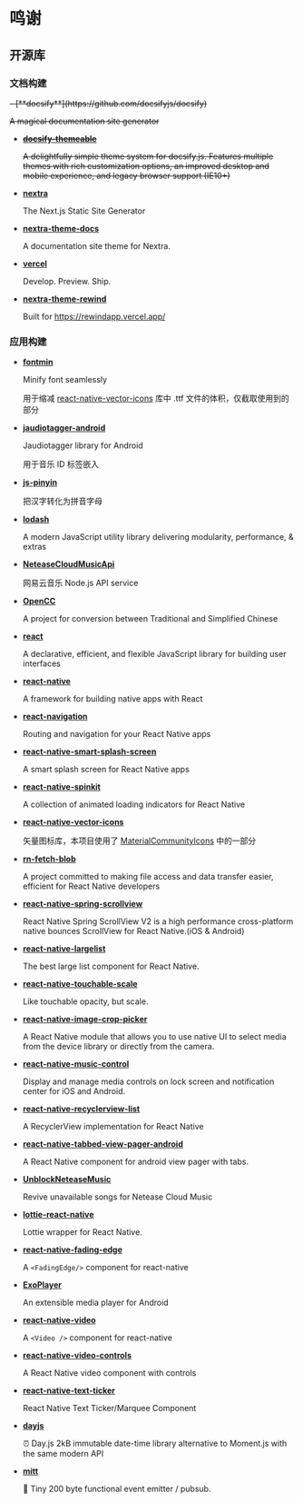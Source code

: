 # 鸣谢

## 开源库

### 文档构建

<del>
- [**docsify**](https://github.com/docsifyjs/docsify)
  
  A magical documentation site generator

- [**docsify-themeable**](https://github.com/jhildenbiddle/docsify-themeable)

  A delightfully simple theme system for docsify.js. Features multiple themes with rich customization options, an improved desktop and mobile experience, and legacy browser support (IE10+)
</del>

- [**nextra**](https://github.com/shuding/nextra/tree/core)

  The Next.js Static Site Generator

- [**nextra-theme-docs**](https://github.com/shuding/nextra/tree/core/packages/nextra-theme-docs)

  A documentation site theme for Nextra.

- [**vercel**](https://vercel.com)

  Develop. Preview. Ship.

- [**nextra-theme-rewind**](https://github.com/KusStar/rewind-docs/tree/master/packages/nextra-theme-rewind)

  Built for https://rewindapp.vercel.app/

### 应用构建

- [**fontmin**](https://github.com/ecomfe/fontmin)

  Minify font seamlessly

  用于缩减 [react-native-vector-icons](https://github.com/oblador/react-native-vector-icons) 库中 .ttf 文件的体积，仅截取使用到的部分

- [**jaudiotagger-android**](https://github.com/hexise/jaudiotagger-android)

  Jaudiotagger library for Android

  用于音乐 ID 标签嵌入

- [**js-pinyin**](https://github.com/waterchestnut/pinyin)

  把汉字转化为拼音字母

- [**lodash**](https://github.com/lodash/lodash)

  A modern JavaScript utility library delivering modularity, performance, & extras

- [**NeteaseCloudMusicApi**](https://github.com/Binaryify/NeteaseCloudMusicApi)

  网易云音乐 Node.js API service

- [**OpenCC**](https://github.com/BYVoid/OpenCC)

  A project for conversion between Traditional and Simplified Chinese

- [**react**](https://github.com/facebook/react)

  A declarative, efficient, and flexible JavaScript library for building user interfaces

- [**react-native**](https://github.com/facebook/react-native)

  A framework for building native apps with React

- [**react-navigation**](https://github.com/react-navigation/react-navigation)

  Routing and navigation for your React Native apps

- [**react-native-smart-splash-screen**](https://github.com/react-native-component/react-native-smart-splash-screen/)

  A smart splash screen for React Native apps

- [**react-native-spinkit**](https://github.com/maxs15/react-native-spinkit)

  A collection of animated loading indicators for React Native

- [**react-native-vector-icons**](https://github.com/oblador/react-native-vector-icons)

  矢量图标库，本项目使用了 [MaterialCommunityIcons](https://materialdesignicons.com/) 中的一部分

- [**rn-fetch-blob**](https://github.com/joltup/rn-fetch-blob)

  A project committed to making file access and data transfer easier, efficient for React Native developers

- [**react-native-spring-scrollview**](https://github.com/bolan9999/react-native-spring-scrollview)

  React Native Spring ScrollView V2 is a high performance cross-platform native bounces ScrollView for React Native.(iOS & Android)

- [**react-native-largelist**](https://github.com/bolan9999/react-native-largelist)

  The best large list component for React Native.

- [**react-native-touchable-scale**](https://github.com/kohver/react-native-touchable-scale)

  Like touchable opacity, but scale.

- [**react-native-image-crop-picker**](https://github.com/ivpusic/react-native-image-crop-picker)

  A React Native module that allows you to use native UI to select media from the device library or directly from the camera.

- [**react-native-music-control**](https://github.com/tanguyantoine/react-native-music-control)

  Display and manage media controls on lock screen and notification center for iOS and Android.

- [**react-native-recyclerview-list**](https://github.com/godness84/react-native-recyclerview-list)

  A RecyclerView implementation for React Native

- [**react-native-tabbed-view-pager-android**](https://github.com/madhu314/react-native-tabbed-view-pager-android)

  A React Native component for android view pager with tabs.

- [**UnblockNeteaseMusic**](https://github.com/nondanee/UnblockNeteaseMusic)

  Revive unavailable songs for Netease Cloud Music

- [**lottie-react-native**](https://github.com/react-native-community/lottie-react-native)

  Lottie wrapper for React Native.

- [**react-native-fading-edge**](https://github.com/KusStar/react-native-fading-edge)

  A `<FadingEdge/>` component for react-native

- [**ExoPlayer**](https://github.com/google/ExoPlayer)

  An extensible media player for Android

- [**react-native-video**](https://github.com/react-native-video/react-native-video)

  A `<Video />` component for react-native

- [**react-native-video-controls**](https://github.com/itsnubix/react-native-video-controls)

  A React Native video component with controls

- [**react-native-text-ticker**](https://github.com/deanhet/react-native-text-ticker)

  React Native Text Ticker/Marquee Component

- [**dayjs**](https://github.com/iamkun/dayjs)

  ⏰ Day.js 2kB immutable date-time library alternative to Moment.js with the same modern API

- [**mitt**](https://github.com/developit/mitt)

  🥊 Tiny 200 byte functional event emitter / pubsub.
